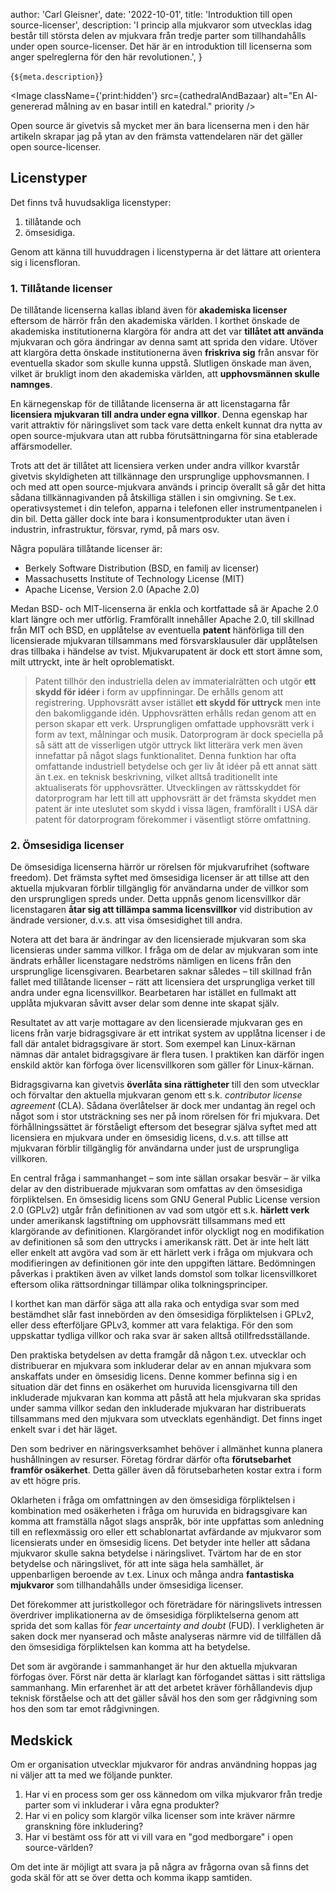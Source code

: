 
  author: 'Carl Gleisner',
  date: '2022-10-01',
  title: 'Introduktion till open source-licenser',
  description:
    'I princip alla mjukvaror som utvecklas idag består till största delen av mjukvara från tredje parter som tillhandahålls under open source-licenser. Det här är en introduktion till licenserna som anger spelreglerna för den här revolutionen.',
}


{`${meta.description}`}

<Image
  className={'print:hidden'}
  src={cathedralAndBazaar}
  alt="En AI-genererad målning av en basar intill en katedral."
  priority
/>

Open source är givetvis så mycket mer än bara licenserna men i den här artikeln skrapar jag på ytan av den främsta vattendelaren när det gäller open source-licenser.

## Licenstyper

Det finns två huvudsakliga licenstyper:

1. tillåtande och
2. ömsesidiga.

Genom att känna till huvuddragen i licenstyperna är det lättare att orientera sig i licensfloran.

### 1. Tillåtande licenser

De tillåtande licenserna kallas ibland även för **akademiska licenser** eftersom de härrör från den akademiska världen. I korthet önskade de akademiska institutionerna klargöra för andra att det var **tillåtet att använda** mjukvaran och göra ändringar av denna samt att sprida den vidare. Utöver att klargöra detta önskade institutionerna även **friskriva sig** från ansvar för eventuella skador som skulle kunna uppstå. Slutligen önskade man även, vilket är brukligt inom den akademiska världen, att **upphovsmännen skulle namnges**.

En kärnegenskap för de tillåtande licenserna är att licenstagarna får **licensiera mjukvaran till andra under egna villkor**. Denna egenskap har varit attraktiv för näringslivet som tack vare detta enkelt kunnat dra nytta av open source-mjukvara utan att rubba förutsättningarna för sina etablerade affärsmodeller.

Trots att det är tillåtet att licensiera verken under andra villkor kvarstår givetvis skyldigheten att tillkännage den ursprunglige upphovsmannen. I och med att open source-mjukvara används i princip överallt så går det hitta sådana tillkännagivanden på åtskilliga ställen i sin omgivning. Se t.ex. operativsystemet i din telefon, apparna i telefonen eller instrumentpanelen i din bil. Detta gäller dock inte bara i konsumentprodukter utan även i industrin, infrastruktur, försvar, rymd, på mars osv.

Några populära tillåtande licenser är:

- Berkely Software Distribution (BSD, en familj av licenser)
- Massachusetts Institute of Technology License (MIT)
- Apache License, Version 2.0 (Apache 2.0)

Medan BSD- och MIT-licenserna är enkla och kortfattade så är Apache 2.0 klart längre och mer utförlig. Framförallt innehåller Apache 2.0, till skillnad från MIT och BSD, en upplåtelse av eventuella **patent** hänförliga till den licensierade mjukvaran tillsammans med försvarsklausuler där upplåtelsen dras tillbaka i händelse av tvist. Mjukvarupatent är dock ett stort ämne som, milt uttryckt, inte är helt oproblematiskt.

> Patent tillhör den industriella delen av immaterialrätten och utgör **ett skydd för idéer** i form av uppfinningar. De erhålls genom att registrering. Upphovsrätt avser istället **ett skydd för uttryck** men inte den bakomliggande idén. Upphovsrätten erhålls redan genom att en person skapar ett verk. Ursprungligen omfattade upphovsrätt verk i form av text, målningar och musik. Datorprogram är dock speciella på så sätt att de visserligen utgör uttryck likt litterära verk men även innefattar på något slags funktionalitet. Denna funktion har ofta omfattande industriell betydelse och ger liv åt idéer på ett annat sätt än t.ex. en teknisk beskrivning, vilket alltså traditionellt inte aktualiserats för upphovsrätter. Utvecklingen av rättsskyddet för datorprogram har lett till att upphovsrätt är det främsta skyddet men patent är inte uteslutet som skydd i vissa lägen, framförallt i USA där patent för datorprogram förekommer i väsentligt större omfattning.

### 2. Ömsesidiga licenser

De ömsesidiga licenserna härrör ur rörelsen för mjukvarufrihet (software freedom). Det främsta syftet med ömsesidiga licenser är att tillse att den aktuella mjukvaran förblir tillgänglig för användarna under de villkor som den ursprungligen spreds under. Detta uppnås genom licensvillkor där licenstagaren **åtar sig att tillämpa samma licensvillkor** vid distribution av ändrade versioner, d.v.s. att visa ömsesidighet till andra.

Notera att det bara är ändringar av den licensierade mjukvaran som ska licensieras under samma villkor. I fråga om de delar av mjukvaran som inte ändrats erhåller licenstagare nedströms nämligen en licens från den ursprunglige licensgivaren. Bearbetaren saknar således – till skillnad från fallet med tillåtande licenser – rätt att licensiera det ursprungliga verket till andra under egna licensvillkor. Bearbetaren har istället en fullmakt att upplåta mjukvaran såvitt avser delar som denne inte skapat själv.

Resultatet av att varje mottagare av den licensierade mjukvaran ges en licens från varje bidragsgivare är ett intrikat system av upplåtna licenser i de fall där antalet bidragsgivare är stort. Som exempel kan Linux-kärnan nämnas där antalet bidragsgivare är flera tusen. I praktiken kan därför ingen enskild aktör kan förfoga över licensvillkoren som gäller för Linux-kärnan.

Bidragsgivarna kan givetvis **överlåta sina rättigheter** till den som utvecklar och förvaltar den aktuella mjukvaran genom ett s.k. _contributor license agreement_ (CLA). Sådana överlåtelser är dock mer undantag än regel och något som i stor utsträckning ses ner på inom rörelsen för fri mjukvara. Det förhållningssättet är förståeligt eftersom det besegrar själva syftet med att licensiera en mjukvara under en ömsesidig licens, d.v.s. att tillse att mjukvaran förblir tillgänglig för användarna under just de ursprungliga villkoren.

En central fråga i sammanhanget – som inte sällan orsakar besvär – är vilka delar av den distribuerade mjukvaran som omfattas av den ömsesidiga förpliktelsen. En ömsesidig licens som GNU General Public License version 2.0 (GPLv2) utgår från definitionen av vad som utgör ett s.k. **härlett verk** under amerikansk lagstiftning om upphovsrätt tillsammans med ett klargörande av definitionen. Klargörandet inför olyckligt nog en modifikation av definitionen så som den uttrycks i amerikansk rätt. Det är inte helt lätt eller enkelt att avgöra vad som är ett härlett verk i fråga om mjukvara och modifieringen av definitionen gör inte den uppgiften lättare. Bedömningen påverkas i praktiken även av vilket lands domstol som tolkar licensvillkoret eftersom olika rättsordningar tillämpar olika tolkningsprinciper.

I korthet kan man därför säga att alla raka och entydiga svar som med bestämdhet slår fast innebörden av den ömsesidiga förpliktelsen i GPLv2, eller dess efterföljare GPLv3, kommer att vara felaktiga. För den som uppskattar tydliga villkor och raka svar är saken alltså otillfreds&shy;ställande.

Den praktiska betydelsen av detta framgår då någon t.ex. utvecklar och distribuerar en mjukvara som inkluderar delar av en annan mjukvara som anskaffats under en ömsesidig licens. Denne kommer befinna sig i en situation där det finns en osäkerhet om huruvida licensgivarna till den inkluderade mjukvaran kan komma att påstå att hela mjukvaran ska spridas under samma villkor sedan den inkluderade mjukvaran har distribuerats tillsammans med den mjukvara som utvecklats egenhändigt. Det finns inget enkelt svar i det här läget.

Den som bedriver en näringsverksamhet behöver i allmänhet kunna planera hushållningen av resurser. Företag fördrar därför ofta **förutsebarhet framför osäkerhet**. Detta gäller även då förutsebarheten kostar extra i form av ett högre pris.

Oklarheten i fråga om omfattningen av den ömsesidiga förpliktelsen i kombination med osäkerheten i fråga om huruvida en bidragsgivare kan komma att framställa något slags anspråk, bör inte uppfattas som anledning till en reflexmässig oro eller ett schablonartat avfärdande av mjukvaror som licensierats under en ömsesidig licens. Det betyder inte heller att sådana mjukvaror skulle sakna betydelse i näringslivet. Tvärtom har de en stor betydelse och näringslivet, för att inte säga hela samhället, är uppenbarligen beroende av t.ex. Linux och många andra **fantastiska mjukvaror** som tillhandahålls under ömsesidiga licenser.

Det förekommer att juristkollegor och företrädare för näringslivets intressen överdriver implikationerna av de ömsesidiga förpliktelserna genom att sprida det som kallas för _fear uncertainty and doubt_ (FUD). I verkligheten är saken dock mer nyanserad och måste analyseras närmre vid de tillfällen då den ömsesidiga förpliktelsen kan komma att ha betydelse.

Det som är avgörande i sammanhanget är hur den aktuella mjukvaran förfogas över. Först när detta är klarlagt kan förfogandet sättas i sitt rättsliga sammanhang. Min erfarenhet är att det arbetet kräver förhållandevis djup teknisk förståelse och att det gäller såväl hos den som ger rådgivning som hos den som tar emot rådgivningen.

## Medskick

Om er organisation utvecklar mjukvaror för andras användning hoppas jag ni väljer att ta med we följande punkter.

1. Har vi en process som ger oss kännedom om vilka mjukvaror från tredje parter som vi inkluderar i våra egna produkter?
2. Har vi en policy som klargör vilka licenser som inte kräver närmre granskning före inkludering?
3. Har vi bestämt oss för att vi vill vara en "god medborgare" i open source-världen?

Om det inte är möjligt att svara ja på några av frågorna ovan så finns det goda skäl för att se över detta och komma ikapp samtiden.
